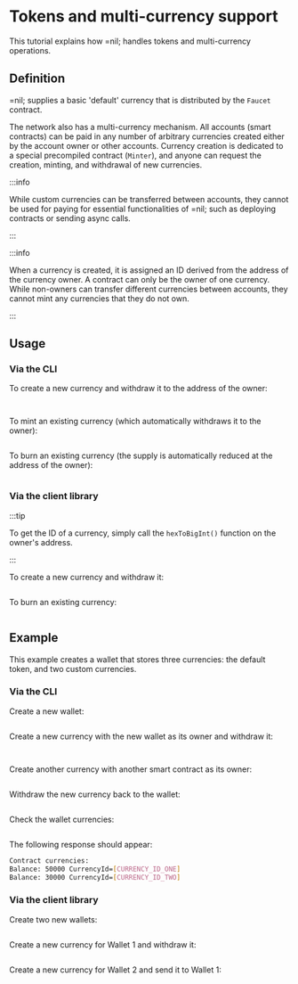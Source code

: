 # Tokens and multi-currency support

This tutorial explains how =nil; handles tokens and multi-currency operations.

## Definition

=nil; supplies a basic 'default' currency that is distributed by the `Faucet` contract. 

The network also has a multi-currency mechanism. All accounts (smart contracts) can be paid in any number of arbitrary currencies created either by the account owner or other accounts. Currency creation is dedicated to a special precompiled contract (`Minter`), and anyone can request the creation, minting, and withdrawal of new currencies. 

:::info

While custom currencies can be transferred between accounts, they cannot be used for paying for essential functionalities of =nil; such as deploying contracts or sending async calls.

:::

:::info

When a currency is created, it is assigned an ID derived from the address of the currency owner. A contract can only be the owner of one currency. While non-owners can transfer different currencies between accounts, they cannot mint any currencies that they do not own.

:::

## Usage

### Via the CLI

To create a new currency and withdraw it to the address of the owner:

```bash file=../../../tests/tokens-multi-currency-support.test.mjs start=startBasicCreateCurrencyCommand end=endBasicCreateCurrencyCommand
```

```bash file=../../../tests/tokens-multi-currency-support.test.mjs start=startBasicWithdrawCurrencyCommand end=endBasicWithdrawCurrencyCommand
```

To mint an existing currency (which automatically withdraws it to the owner):

```bash file=../../../tests/tokens-multi-currency-support.test.mjs start=startMintExistingCurrencyCommand end=endMintExistingCurrencyCommand
```

To burn an existing currency (the supply is automatically reduced at the address of the owner):

```bash file=../../../tests/tokens-multi-currency-support.test.mjs start=startBurnExistingCurrencyCommand end=endBurnExistingCurrencyCommand
```

### Via the client library

:::tip

To get the ID of a currency, simply call the `hexToBigInt()` function on the owner's address.

:::

To create a new currency and withdraw it:

```ts file=../../../tests/tokens-multi-currency-support.test.mjs start=startBasicNilJSExample end=endBasicNilJSExample
```

To burn an existing currency:

```ts file=../../../tests/tokens-multi-currency-support.test.mjs start=startNilJSBurningExample end=endNilJSBurningExample
```


## Example

This example creates a wallet that stores three currencies: the default token, and two custom currencies.

### Via the CLI

Create a new wallet:

```bash file=../../../tests/tokens-multi-currency-support.test.mjs start=startWalletCreation end=endWalletCreation
```

Create a new currency with the new wallet as its owner and withdraw it:

```bash file=../../../tests/tokens-multi-currency-support.test.mjs start=startCurrencyOneCreationCommand end=endCurrencyOneCreationCommand
```

```bash file=../../../tests/tokens-multi-currency-support.test.mjs start=startCurrencyOneWithdrawalCommand end=endCurrencyOneWithdrawalCommand
```

Create another currency with another smart contract as its owner:

```bash file=../../../tests/tokens-multi-currency-support.test.mjs start=startCurrencyTwoCreationCommand end=endCurrencyTwoCreationCommand
```

Withdraw the new currency back to the wallet:

```bash file=../../../tests/tokens-multi-currency-support.test.mjs start=startCurrencyTwoWithdrawalCommand end=endCurrencyTwoWithdrawalCommand
```

Check the wallet currencies:

```bash file=../../../tests/tokens-multi-currency-support.test.mjs start=startWalletCurrenciesCommand end=endWalletCurrenciesCommand
```

The following response should appear:

```bash
Contract currencies:
Balance: 50000 CurrencyId=[CURRENCY_ID_ONE]
Balance: 30000 CurrencyId=[CURRENCY_ID_TWO]
```

### Via the client library

Create two new wallets:

```ts showLineNumbers file=../../../tests/tokens-multi-currency-support.test.mjs start=startAdvancedNilJSExample end=endAdvancedNilJSExample
```

Create a new currency for Wallet 1 and withdraw it:

```ts showLineNumbers file=../../../tests/tokens-multi-currency-support.test.mjs start=startAdvancedNilJSMintingExample end=endAdvancedNilJSMintingExample
```

Create a new currency for Wallet 2 and send it to Wallet 1:

```ts showLineNumbers file=../../../tests/tokens-multi-currency-support.test.mjs start=startNilJSTransferExample end=endNilJSTransferExample
```

